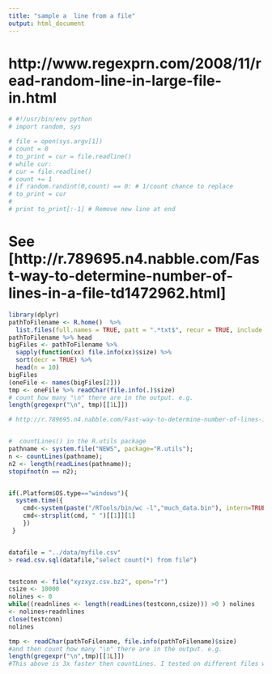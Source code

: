 ```yaml
---
title: "sample a  line from a file"
output: html_document
---
```


# http://www.regexprn.com/2008/11/read-random-line-in-large-file-in.html

```r
# #!/usr/bin/env python
# import random, sys

# file = open(sys.argv[1])
# count = 0
# to_print = cur = file.readline()
# while cur:
# cur = file.readline()
# count += 1
# if random.randint(0,count) == 0: # 1/count chance to replace
# to_print = cur
# 
# print to_print[:-1] # Remove new line at end 
```

# See [http://r.789695.n4.nabble.com/Fast-way-to-determine-number-of-lines-in-a-file-td1472962.html]
```r
library(dplyr)
pathToFilename <- R.home()  %>% 
  list.files(full.names = TRUE, patt = ".*txt$", recur = TRUE, include.dirs = TRUE)
pathToFilename %>% head
bigFiles <- pathToFilename %>% 
  sapply(function(xx) file.info(xx)$size) %>%
  sort(decr = TRUE) %>%
  head(n = 10)
bigFiles
(oneFile <- names(bigFiles[2]))
tmp <- oneFile %>% readChar(file.info(.)$size)
# count how many "\n" there are in the output. e.g.
length(gregexpr("\n", tmp)[[1L]])

```

```r
# http://r.789695.n4.nabble.com/Fast-way-to-determine-number-of-lines-in-a-file-td1472962.html


#  countLines() in the R.utils package 
pathname <- system.file("NEWS", package="R.utils");
n <- countLines(pathname);
n2 <- length(readLines(pathname));
stopifnot(n == n2);


if(.Platform$OS.type=="windows"){ 
  system.time({ 
    cmd<-system(paste("/RTools/bin/wc -l","much_data.bin"), intern=TRUE) 
    cmd<-strsplit(cmd, " ")[[1]][1] 
    }) 
 } 


datafile = "../data/myfile.csv"
> read.csv.sql(datafile,"select count(*) from file")


testconn <- file("xyzxyz.csv.bz2", open="r") 
csize <- 10000 
nolines <- 0 
while((readnlines <- length(readLines(testconn,csize))) >0 ) nolines 
<- nolines+readnlines 
close(testconn) 
nolines 

tmp <- readChar(pathToFilename, file.info(pathToFilename)$size)
#and then count how many "\n" there are in the output. e.g.
length(gregexpr("\n",tmp)[[1L]])
#This above is 3x faster then countLines. I tested on different files with 2000 to 10000 rows
```
